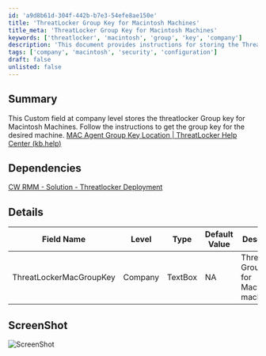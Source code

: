 ```yaml
---
id: 'a9d8b61d-304f-442b-b7e3-54efe8ae150e'
title: 'ThreatLocker Group Key for Macintosh Machines'
title_meta: 'ThreatLocker Group Key for Macintosh Machines'
keywords: ['threatlocker', 'macintosh', 'group', 'key', 'company']
description: 'This document provides instructions for storing the ThreatLocker Group key at the company level specifically for Macintosh machines. It includes details on how to obtain the group key and references to related solutions and documentation.'
tags: ['company', 'macintosh', 'security', 'configuration']
draft: false
unlisted: false
---
```

## Summary

This Custom field at company level stores the threatlocker Group key for Macintosh Machines. Follow the instructions to get the group key for the desired machine. [MAC Agent Group Key Location | ThreatLocker Help Center (kb.help)](https://threatlocker.kb.help/mac-agent-group-key-location/)

## Dependencies

[CW RMM - Solution - Threatlocker Deployment](https://proval.itglue.com/DOC-5078775-17730657)

## Details

| Field Name                | Level  | Type     | Default Value | Description                                 | Editable |
|---------------------------|--------|----------|---------------|---------------------------------------------|----------|
| ThreatLockerMacGroupKey   | Company| TextBox  | NA            | Threatlocker Group key for Macintosh machines|          |

## ScreenShot

![ScreenShot](../../../static/img/Company---ThreatLockerMacGroupKey/image_1.png)











